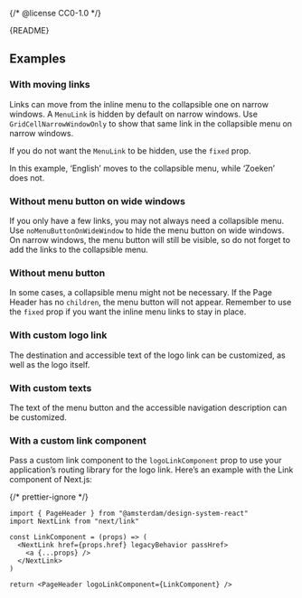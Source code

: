 {/* @license CC0-1.0 */}


<Meta of={PageHeaderStories} />

<Markdown>{README}</Markdown>

<Primary />

<Controls />

## Examples

### With moving links

Links can move from the inline menu to the collapsible one on narrow windows.
A `MenuLink` is hidden by default on narrow windows.
Use `GridCellNarrowWindowOnly` to show that same link in the collapsible menu on narrow windows.

If you do not want the `MenuLink` to be hidden, use the `fixed` prop.

In this example, ‘English’ moves to the collapsible menu, while ‘Zoeken’ does not.

<Canvas of={PageHeaderStories.WithMovingLinks} />

### Without menu button on wide windows

If you only have a few links, you may not always need a collapsible menu.
Use `noMenuButtonOnWideWindow` to hide the menu button on wide windows.
On narrow windows, the menu button will still be visible,
so do not forget to add the links to the collapsible menu.

<Canvas of={PageHeaderStories.WithoutMenuButtonOnWideWindow} />

### Without menu button

In some cases, a collapsible menu might not be necessary.
If the Page Header has no `children`, the menu button will not appear.
Remember to use the `fixed` prop if you want the inline menu links to stay in place.

<Canvas of={PageHeaderStories.WithoutMenuButton} />

### With custom logo link

The destination and accessible text of the logo link can be customized,
as well as the logo itself.

<Canvas of={PageHeaderStories.WithCustomLogoLink} />

### With custom texts

The text of the menu button and the accessible navigation description can be customized.

<Canvas of={PageHeaderStories.WithCustomTexts} />

### With a custom link component

Pass a custom link component to the `logoLinkComponent` prop to use your application’s routing library for the logo link.
Here’s an example with the Link component of Next.js:

{/* prettier-ignore */}
```tsx
import { PageHeader } from "@amsterdam/design-system-react"
import NextLink from "next/link"

const LinkComponent = (props) => (
  <NextLink href={props.href} legacyBehavior passHref>
    <a {...props} />
  </NextLink>
)

return <PageHeader logoLinkComponent={LinkComponent} />
```
